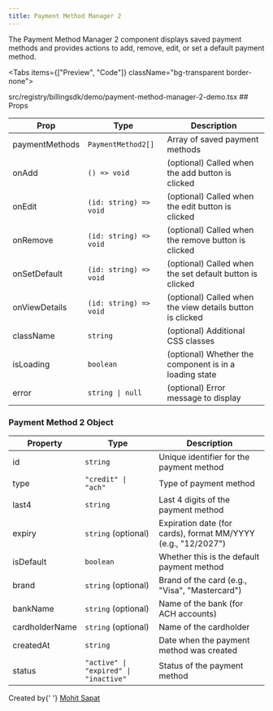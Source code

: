 ```yaml
---
title: Payment Method Manager 2
---
```



The Payment Method Manager 2 component displays saved payment methods and provides actions to add, remove, edit, or set a default payment method.

<Tabs items={["Preview", "Code"]} className="bg-transparent border-none">
  <Tab value="Preview" className="border-none bg-transparent p-0 mt-3">
    <PreviewComponents registryName="billingsdk">
      <PaymentMethodManager2Demo />
    </PreviewComponents>
  </Tab>

  <Tab value="Code" className="mt-3">
    <include
      cwd
      lang="tsx"
      meta='title="src/registry/billingsdk/demo/payment-method-manager-2-demo.tsx"'
    >
      src/registry/billingsdk/demo/payment-method-manager-2-demo.tsx
    </include>
  </Tab>
</Tabs>
## Props

| Prop           | Type                   | Description                                               |
| -------------- | ---------------------- | --------------------------------------------------------- |
| paymentMethods | `PaymentMethod2[]`     | Array of saved payment methods                            |
| onAdd          | `() => void`           | (optional) Called when the add button is clicked          |
| onEdit         | `(id: string) => void` | (optional) Called when the edit button is clicked         |
| onRemove       | `(id: string) => void` | (optional) Called when the remove button is clicked       |
| onSetDefault   | `(id: string) => void` | (optional) Called when the set default button is clicked  |
| onViewDetails  | `(id: string) => void` | (optional) Called when the view details button is clicked |
| className      | `string`               | (optional) Additional CSS classes                         |
| isLoading      | `boolean`              | (optional) Whether the component is in a loading state    |
| error          | `string \| null`       | (optional) Error message to display                       |

### Payment Method 2 Object

| Property       | Type                                  | Description                                                   |
| -------------- | ------------------------------------- | ------------------------------------------------------------- |
| id             | `string`                              | Unique identifier for the payment method                      |
| type           | `"credit" \| "ach"`                   | Type of payment method                                        |
| last4          | `string`                              | Last 4 digits of the payment method                           |
| expiry         | `string` (optional)                   | Expiration date (for cards), format MM/YYYY (e.g., "12/2027") |
| isDefault      | `boolean`                             | Whether this is the default payment method                    |
| brand          | `string` (optional)                   | Brand of the card (e.g., "Visa", "Mastercard")                |
| bankName       | `string` (optional)                   | Name of the bank (for ACH accounts)                           |
| cardholderName | `string` (optional)                   | Name of the cardholder                                        |
| createdAt      | `string`                              | Date when the payment method was created                      |
| status         | `"active" \| "expired" \| "inactive"` | Status of the payment method                                  |

<div className="mt-8 pt-8 border-t border-gray-200 dark:border-gray-800">
	<div className="flex items-center justify-between">
		<div>
			<span className="text-sm text-gray-500 dark:text-gray-400">
				Created by{' '}
				<a
					href="https://github.com/sapatmohit"
					className="text-blue-600 hover:underline dark:text-blue-400"
				>
					Mohit Sapat
				</a>
			</span>
		</div>
	</div>
</div>

